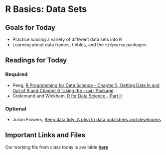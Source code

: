 # R Basics: Data Sets

## Goals for Today {-} 

* Practice loading a variety of different data sets into R 
* Learning about data frames, tibbles, and the `tidyverse` packages

## Readings for Today {-} 

### Required {-}

* Peng, [R Programming for Data Science - Chapter 5, Getting Data In and Out of R and Chapter 6, Using the `readr` Package](https://bookdown.org/rdpeng/rprogdatascience/getting-data-in-and-out-of-r.html) 
* Grolemund and Wickham, [R for Data Science - Part II](https://r4ds.had.co.nz/data-import.html)

### Optional {-}

* Julian Flowers, [Keep data tidy: A plea to data publishers and developers](https://nhsrcommunity.com/blog/keep-data-tidy-a-plea-to-data-publishers-and-developers/)

## Important Links and Files {-}

Our working file from class today is available **[here](https://github.com/kylescotshank/applied_data_science/blob/master/Week2_Class2_InClassExamples.R)**

